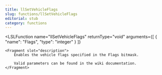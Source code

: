 ```yaml
---
title: llSetVehicleFlags
slug: functions/llSetVehicleFlags
editorial: stub
category: functions
---
```


<LSLFunction
	name="llSetVehicleFlags"
	returnType="void"
	arguments={[
	{
		"name": "Flags",
		"type": "integer"
	}
]}
>
	<Fragment slot="description">
		Enables the vehicle flags specified in the Flags bitmask.
		
		Valid parameters can be found in the wiki documentation.
	</Fragment>
</LSLFunction>
